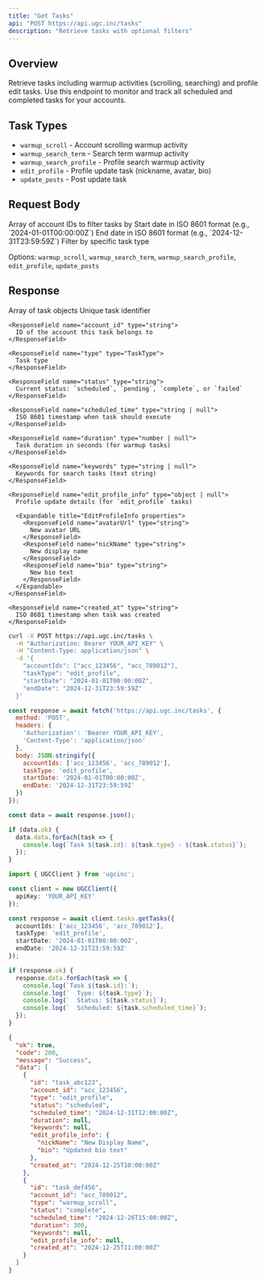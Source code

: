 ```yaml
---
title: "Get Tasks"
api: "POST https://api.ugc.inc/tasks"
description: "Retrieve tasks with optional filters"
---
```


## Overview

Retrieve tasks including warmup activities (scrolling, searching) and profile edit tasks. Use this endpoint to monitor and track all scheduled and completed tasks for your accounts.

## Task Types

- `warmup_scroll` - Account scrolling warmup activity
- `warmup_search_term` - Search term warmup activity
- `warmup_search_profile` - Profile search warmup activity
- `edit_profile` - Profile update task (nickname, avatar, bio)
- `update_posts` - Post update task

## Request Body

<ParamField body="accountIds" type="string[]">
  Array of account IDs to filter tasks by
</ParamField>

<ParamField body="startDate" type="string">
  Start date in ISO 8601 format (e.g., `2024-01-01T00:00:00Z`)
</ParamField>

<ParamField body="endDate" type="string">
  End date in ISO 8601 format (e.g., `2024-12-31T23:59:59Z`)
</ParamField>

<ParamField body="taskType" type="TaskType">
  Filter by specific task type
  
  Options: `warmup_scroll`, `warmup_search_term`, `warmup_search_profile`, `edit_profile`, `update_posts`
</ParamField>

## Response

<ResponseField name="data" type="Task[]">
  Array of task objects
  
  <Expandable title="Task properties">
    <ResponseField name="id" type="string">
      Unique task identifier
    </ResponseField>
    
    <ResponseField name="account_id" type="string">
      ID of the account this task belongs to
    </ResponseField>
    
    <ResponseField name="type" type="TaskType">
      Task type
    </ResponseField>
    
    <ResponseField name="status" type="string">
      Current status: `scheduled`, `pending`, `complete`, or `failed`
    </ResponseField>
    
    <ResponseField name="scheduled_time" type="string | null">
      ISO 8601 timestamp when task should execute
    </ResponseField>
    
    <ResponseField name="duration" type="number | null">
      Task duration in seconds (for warmup tasks)
    </ResponseField>
    
    <ResponseField name="keywords" type="string | null">
      Keywords for search tasks (text string)
    </ResponseField>
    
    <ResponseField name="edit_profile_info" type="object | null">
      Profile update details (for `edit_profile` tasks)
      
      <Expandable title="EditProfileInfo properties">
        <ResponseField name="avatarUrl" type="string">
          New avatar URL
        </ResponseField>
        <ResponseField name="nickName" type="string">
          New display name
        </ResponseField>
        <ResponseField name="bio" type="string">
          New bio text
        </ResponseField>
      </Expandable>
    </ResponseField>
    
    <ResponseField name="created_at" type="string">
      ISO 8601 timestamp when task was created
    </ResponseField>
  </Expandable>
</ResponseField>

<RequestExample>

```bash cURL
curl -X POST https://api.ugc.inc/tasks \
  -H "Authorization: Bearer YOUR_API_KEY" \
  -H "Content-Type: application/json" \
  -d '{
    "accountIds": ["acc_123456", "acc_789012"],
    "taskType": "edit_profile",
    "startDate": "2024-01-01T00:00:00Z",
    "endDate": "2024-12-31T23:59:59Z"
  }'
```

```javascript JavaScript
const response = await fetch('https://api.ugc.inc/tasks', {
  method: 'POST',
  headers: {
    'Authorization': 'Bearer YOUR_API_KEY',
    'Content-Type': 'application/json'
  },
  body: JSON.stringify({
    accountIds: ['acc_123456', 'acc_789012'],
    taskType: 'edit_profile',
    startDate: '2024-01-01T00:00:00Z',
    endDate: '2024-12-31T23:59:59Z'
  })
});

const data = await response.json();

if (data.ok) {
  data.data.forEach(task => {
    console.log(`Task ${task.id}: ${task.type} - ${task.status}`);
  });
}
```

```typescript React
import { UGCClient } from 'ugcinc';

const client = new UGCClient({
  apiKey: 'YOUR_API_KEY'
});

const response = await client.tasks.getTasks({
  accountIds: ['acc_123456', 'acc_789012'],
  taskType: 'edit_profile',
  startDate: '2024-01-01T00:00:00Z',
  endDate: '2024-12-31T23:59:59Z'
});

if (response.ok) {
  response.data.forEach(task => {
    console.log(`Task ${task.id}:`);
    console.log(`  Type: ${task.type}`);
    console.log(`  Status: ${task.status}`);
    console.log(`  Scheduled: ${task.scheduled_time}`);
  });
}
```

</RequestExample>

<ResponseExample>

```json Success Response
{
  "ok": true,
  "code": 200,
  "message": "Success",
  "data": [
    {
      "id": "task_abc123",
      "account_id": "acc_123456",
      "type": "edit_profile",
      "status": "scheduled",
      "scheduled_time": "2024-12-31T12:00:00Z",
      "duration": null,
      "keywords": null,
      "edit_profile_info": {
        "nickName": "New Display Name",
        "bio": "Updated bio text"
      },
      "created_at": "2024-12-25T10:00:00Z"
    },
    {
      "id": "task_def456",
      "account_id": "acc_789012",
      "type": "warmup_scroll",
      "status": "complete",
      "scheduled_time": "2024-12-26T15:00:00Z",
      "duration": 300,
      "keywords": null,
      "edit_profile_info": null,
      "created_at": "2024-12-25T11:00:00Z"
    }
  ]
}
```

</ResponseExample>

